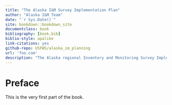 ```yaml
--- 
title: "The Alaska I&M Survey Implementation Plan"
author: "Alaska I&M Team"
date: "`r Sys.Date()`"
site: bookdown::bookdown_site
documentclass: book
bibliography: [book.bib]
biblio-style: apalike
link-citations: yes
github-repo: USFWS/alaska_im_planning
url: 'foo.com'
description: "The Alaska regional Inventory and Monitoring Survey Implementation Plan."
---
```


# Preface {-}

This is the very first part of the book.
